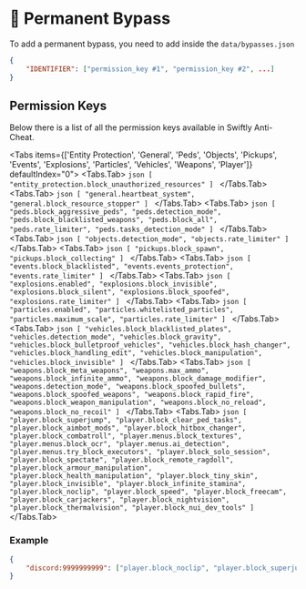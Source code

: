 
# 💾 Permanent Bypass

To add a permanent bypass, you need to add inside the `data/bypasses.json`

```json
{
    "IDENTIFIER": ["permission_key #1", "permission_key #2", ...]
}
```

## Permission Keys

Below there is a list of all the permission keys available in Swiftly Anti-Cheat.

<Tabs items={['Entity Protection', 'General', 'Peds', 'Objects', 'Pickups', 'Events', 'Explosions', 'Particles', 'Vehicles', 'Weapons', 'Player']} defaultIndex="0">
    <Tabs.Tab>
        ```json
        [
            "entity_protection.block_unauthorized_resources"
        ]
        ```
    </Tabs.Tab>
    <Tabs.Tab>
        ```json
        [
            "general.heartbeat_system",
            "general.block_resource_stopper"
        ]
        ```
    </Tabs.Tab>
    <Tabs.Tab>
        ```json
        [
            "peds.block_aggressive_peds",
            "peds.detection_mode",
            "peds.block_blacklisted_weapons",
            "peds.block_all",
            "peds.rate_limiter",
            "peds.tasks_detection_mode"
        ]
        ```
    </Tabs.Tab>
    <Tabs.Tab>
        ```json
        [
            "objects.detection_mode",
            "objects.rate_limiter"
        ]
        ```
    </Tabs.Tab>
    <Tabs.Tab>
        ```json
        [
            "pickups.block_spawn",
            "pickups.block_collecting"
        ]
        ```
    </Tabs.Tab>
    <Tabs.Tab>
        ```json
        [
            "events.block_blacklisted",
            "events.events_protection",
            "events.rate_limiter"
        ]
        ```
    </Tabs.Tab>
    <Tabs.Tab>
        ```json
        [
            "explosions.enabled",
            "explosions.block_invisible",
            "explosions.block_silent",
            "explosions.block_spoofed",
            "explosions.rate_limiter"
        ]
        ```
    </Tabs.Tab>
    <Tabs.Tab>
        ```json
        [
            "particles.enabled",
            "particles.whitelisted_particles",
            "particles.maximum_scale",
            "particles.rate_limiter"
        ]
        ```
    </Tabs.Tab>
    <Tabs.Tab>
        ```json
        [
            "vehicles.block_blacklisted_plates",
            "vehicles.detection_mode",
            "vehicles.block_gravity",
            "vehicles.block_bulletproof_vehicles",
            "vehicles.block_hash_changer",
            "vehicles.block_handling_edit",
            "vehicles.block_manipulation",
            "vehicles.block_invisible"
        ]
        ```
    </Tabs.Tab>
    <Tabs.Tab>
        ```json
        [
            "weapons.block_meta_weapons",
            "weapons.max_ammo",
            "weapons.block_infinite_ammo",
            "weapons.block_damage_modifier",
            "weapons.detection_mode",
            "weapons.block_spoofed_bullets",
            "weapons.block_spoofed_weapons",
            "weapons.block_rapid_fire",
            "weapons.block_weapon_manipulation",
            "weapons.block_no_reload",
            "weapons.block_no_recoil"
        ]
        ```
    </Tabs.Tab>
    <Tabs.Tab>
        ```json
        [
            "player.block_superjump",
            "player.block_clear_ped_tasks",
            "player.block_aimbot_mods",
            "player.block_hitbox_changer",
            "player.block_combatroll",
            "player.menus.block_textures",
            "player.menus.block_ocr",
            "player.menus.ai_detection",
            "player.menus.try_block_executors",
            "player.block_solo_session",
            "player.block_spectate",
            "player.block_remote_ragdoll",
            "player.block_armour_manipulation",
            "player.block_health_manipulation",
            "player.block_tiny_skin",
            "player.block_invisible",
            "player.block_infinite_stamina",
            "player.block_noclip",
            "player.block_speed",
            "player.block_freecam",
            "player.block_carjackers",
            "player.block_nightvision",
            "player.block_thermalvision",
            "player.block_nui_dev_tools"
        ]
        ```
    </Tabs.Tab>
</Tabs>

### Example

```json
{
    "discord:9999999999": ["player.block_noclip", "player.block_superjump"]
}
```
